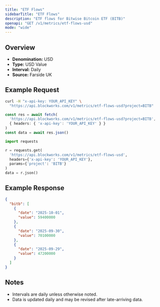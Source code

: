 ```yaml
---
title: "ETF Flows"
sidebarTitle: "ETF Flows"
description: "ETF flows for Bitwise Bitcoin ETF (BITB)"
openapi: "GET /v1/metrics/etf-flows-usd"
mode: "wide"
---
```


## Overview

- **Denomination:** USD
- **Type:** USD Value
- **Interval:** Daily
- **Source:** Farside UK

## Example Request

<CodeGroup>

```bash cURL
curl -H "x-api-key: YOUR_API_KEY" \
  "https://api.blockworks.com/v1/metrics/etf-flows-usd?project=BITB"
```

```typescript TypeScript
const res = await fetch(
  'https://api.blockworks.com/v1/metrics/etf-flows-usd?project=BITB',
  { headers: { 'x-api-key': 'YOUR_API_KEY' } }
)
const data = await res.json()
```

```python Python
import requests

r = requests.get(
  'https://api.blockworks.com/v1/metrics/etf-flows-usd',
  headers={'x-api-key': 'YOUR_API_KEY'},
  params={'project': 'BITB'}
)
data = r.json()
```

</CodeGroup>

## Example Response

```json
{
  "bitb": [
    {
      "date": "2025-10-01",
      "value": 59400000
    },
    {
      "date": "2025-09-30",
      "value": 70100000
    },
    {
      "date": "2025-09-29",
      "value": 47200000
    }
  ]
}
```

## Notes
- Intervals are daily unless otherwise noted.
- Data is updated daily and may be revised after late-arriving data.
